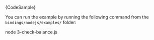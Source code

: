 
<CodeBlock className="language-typescript">
  {CodeSample}
</CodeBlock>

You can run the example by running the following command from the `bindings/nodejs/examples/` folder:

<CodeBlock className="language-bash">
    node 3-check-balance.js
</CodeBlock>
